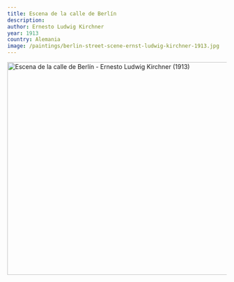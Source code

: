 ```yaml
---
title: Escena de la calle de Berlín
description:
author: Ernesto Ludwig Kirchner
year: 1913
country: Alemania
image: /paintings/berlin-street-scene-ernst-ludwig-kirchner-1913.jpg
---
```


<Image className="w-full" width="1080" height="489" src="/paintings/Ernst_Ludwig_Kirchner_-_Berlin_Street_Scene.jpg"
       alt="Escena de la calle de Berlín - Ernesto Ludwig Kirchner (1913)"
       caption="Escena de la calle de Berlín - Ernesto Ludwig Kirchner (1913)"/>
